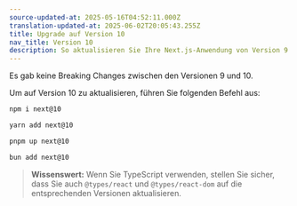```yaml
---
source-updated-at: 2025-05-16T04:52:11.000Z
translation-updated-at: 2025-06-02T20:05:43.255Z
title: Upgrade auf Version 10
nav_title: Version 10
description: So aktualisieren Sie Ihre Next.js-Anwendung von Version 9 auf Version 10.
---
```


Es gab keine Breaking Changes zwischen den Versionen 9 und 10.

Um auf Version 10 zu aktualisieren, führen Sie folgenden Befehl aus:

```bash filename="Terminal"
npm i next@10
```

```bash filename="Terminal"
yarn add next@10
```

```bash filename="Terminal"
pnpm up next@10
```

```bash filename="Terminal"
bun add next@10
```

> **Wissenswert:** Wenn Sie TypeScript verwenden, stellen Sie sicher, dass Sie auch `@types/react` und `@types/react-dom` auf die entsprechenden Versionen aktualisieren.